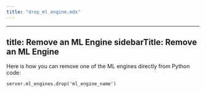 ```yaml
---
title: "drop_ml_engine.mdx"
---
```


---
title: Remove an ML Engine
sidebarTitle: Remove an ML Engine
---

Here is how you can remove one of the ML engines directly from Python code:

```
server.ml_engines.drop('ml_engine_name')
```
